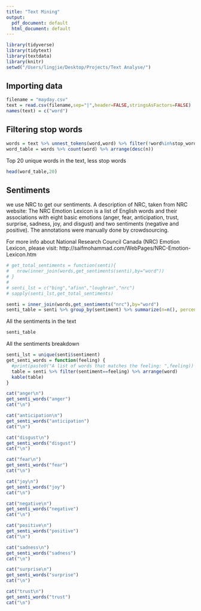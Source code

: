 ```yaml
---
title: "Text Mining"
output:
  pdf_document: default
  html_document: default
---
```


```r
library(tidyverse)
library(tidytext)
library(textdata)
library(knitr)
setwd("/Users/lingjie/Desktop/Projects/Text Analyse/")
```

## Importing data
```r
filename = "mayday.csv"
text = read.csv(filename,sep="|",header=FALSE,stringsAsFactors=FALSE)
names(text) = c("word")
```

## Filtering stop words
```r
words = text %>% unnest_tokens(word,word) %>% filter(!word%in%stop_words$word)
word_table = words %>% count(word) %>% arrange(desc(n))
```

Top 20 unique words in the text, less stop words
```r
head(word_table,20)
```


## Sentiments
we use NRC to get our sentiments.
A description of NRC, taken from NRC website:
The NRC Emotion Lexicon is a list of English words and their associations with eight basic emotions (anger, fear, anticipation, trust, surprise, sadness, joy, and disgust) and two sentiments (negative and positive). The annotations were manually done by crowdsourcing.

For more info about National Research Council Canada (NRC) Emotion Lexicon, please visit: http://saifmohammad.com/WebPages/NRC-Emotion-Lexicon.htm
```r
# get_total_sentiments = function(senti){
#   nrow(inner_join(words,get_sentiments(senti),by="word"))
# }
# 
# senti_lst = c("bing","afinn","loughran","nrc")
# sapply(senti_lst,get_total_sentiments)
```

```r
senti = inner_join(words,get_sentiments("nrc"),by="word")
senti_table = senti %>% group_by(sentiment) %>% summarize(n=n(), percent = round(n()/nrow(senti)*100) ) %>% arrange(desc(n))
```

All the sentiments in the text
```r
senti_table
```

All the sentiments breakdown
```r
senti_lst = unique(senti$sentiment)
get_senti_words = function(feeling) {
  #print(paste0("A list of words that matches the feeling: ",feeling))
  table = senti %>% filter(sentiment==feeling) %>% arrange(word)
  kable(table)
}

cat("anger\n")
get_senti_words("anger")
cat("\n")

cat("anticipation\n")
get_senti_words("anticipation")
cat("\n")

cat("disgust\n")
get_senti_words("disgust")
cat("\n")

cat("fear\n")
get_senti_words("fear")
cat("\n")

cat("joy\n")
get_senti_words("joy")
cat("\n")

cat("negative\n")
get_senti_words("negative")
cat("\n")

cat("positive\n")
get_senti_words("positive")
cat("\n")

cat("sadness\n")
get_senti_words("sadness")
cat("\n")

cat("surprise\n")
get_senti_words("surprise")
cat("\n")

cat("trust\n")
get_senti_words("trust")
cat("\n")
```

